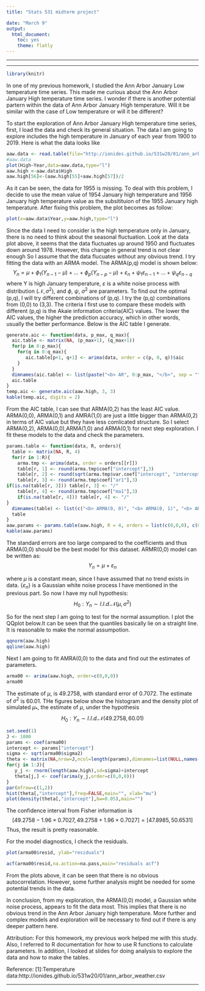 ```yaml
---
title: "Stats 531 midterm project"

date: "March 9"
output:
  html_document:
    toc: yes
    theme: flatly
---
```


\newcommand\prob{\mathbb{P}}
\newcommand\E{\mathbb{E}}
\newcommand\var{\mathrm{Var}}
\newcommand\cov{\mathrm{Cov}}

-----------


--------


```r
library(knitr)

```
In one of my previous homework, I studied the Ann Arbor January Low temperature time series. This made me curious about the Ann Arbor January High temperature time series. I wonder if there is another potential partern within the data of Ann Arbor January High temperature. Will it be similar with the case of Low temperature or will it be different?

To start the exploration of Ann Arbor January High temperature time series, first, I load the data and check its general situation. The data I am going to explore includes the high temperature in January of each year from 1900 to 2019. Here is what the data looks like
```r
aaw.data <- read.table(file="http://ionides.github.io/531w20/01/ann_arbor_weather.csv",header=TRUE)
#aaw.data
plot(High~Year,data=aaw.data,type="l")
aaw.high <-aaw.data$High
aaw.high[56]<-(aaw.high[55]+aaw.high[57])/2
```

As it can be seen, the data for 1955 is missing. To deal with this problem, I decide to use the mean value of 1954 January high temperature and 1956 January high temperature value as the subsitituion of the 1955 January high temperature. After fixing this problem, the plot becomes as follow:

```r

plot(x=aaw.data$Year,y=aaw.high,type="l")
```

Since the data I need to consider is the high temperature only in January, there is no need to think about the seasonal fluctuation. Look at the data plot above, it seems that the data fluctuates up around 1950 and fluctuates down around 1978. However, this change in general trend is not clear enough So I assume that the data flucuates without any obvious trend. 
I  try fitting the data with an ARMA model. The ARMA(p,q) model is shown below:
$$ Y_n =\mu+\phi_1(Y_{n-1}-\mu) + \dots + \phi_p(Y_{n-p}-\mu) + \varepsilon_n + \psi_1\varepsilon_{n-1} + \dots + \psi_q\varepsilon_{n-q}$$
where Y is high January temperature, $\varepsilon$ is a white noise process with distribution $(\mathcal{N},\sigma^2)$, and $\phi$, $\psi$, $\sigma^2$ are parameters. To find out the optimal (p,q), I will try different combinations of (p,q). I try the (p,q) combinations from (0,0) to (3,3). The criteria I first use to compare these models with different (p,q) is the Akaie information criteria(AIC) values. The lower the AIC values, the higher the prediction accuracy, which in other words, usually the better performance. Below is the AIC table I generate.
```r
generate.aic <- function(data, p_max, q_max){
  aic.table <- matrix(NA, (p_max+1), (q_max+1))
  for(p in 0:p_max){
    for(q in 0:q_max){
       aic.table[p+1, q+1] <- arima(data, order = c(p, 0, q))$aic
    }
  }
  dimnames(aic.table) <- list(paste("<b> AR", 0:p_max, "</b>", sep = ""), paste("MA", 0:q_max, sep = ""))
  aic.table
}
temp.aic <- generate.aic(aaw.high, 3, 3)
kable(temp.aic, digits = 2)

```

From the AIC table, I can see that ARMA(0,2) has the least AIC value. ARMA(0,0), ARMA(0,1) and AMRA(1,0) are just a little bigger than ARMA(0,2) in terms of AIC value but they have less comlicated structure. So I select ARMA(0,2), ARMA(0,0),ARMA(1,0) and ARMA(0,1) for next step exploration. I fit these models to the data and check the parameters.

```r
params.table <- function(data, R, orders){
  table <- matrix(NA, R, 4)
  for(r in 1:R){
    arma.tmp <- arima(data, order = orders[[r]])
    table[r, 1] <- round(arma.tmp$coef["intercept"],3)
    table[r, 2] <- round(sqrt(arma.tmp$var.coef["intercept", "intercept"]),3)
    table[r, 3] <- round(arma.tmp$coef["ar1"],3)
if(is.na(table[r, 3])) table[r, 3] <- "/"
    table[r, 4] <- round(arma.tmp$coef["ma1"],3)
    if(is.na(table[r, 4])) table[r, 4] <- "/"
}
  dimnames(table) <- list(c("<b> ARMA(0, 0)", "<b> ARMA(0, 1)", "<b> ARMA(1, 0)", "<b> ARMA(0, 2)"), c("Intercept", "Standard Error", "AR Coefficient", "MA Coefficient"))
  table
}
aaw.params <- params.table(aaw.high, R = 4, orders = list(c(0,0,0), c(0,0,1), c(1,0,0),c(0,0,2)))
kable(aaw.params)

```

The standard errors are too large compared to the coefficients and thus ARMA(0,0) should be the best model for this dataset. ARMR(0,0) model can be written as:
$$Y_n=\mu+\varepsilon_n$$

where $\mu$ is a constant mean, since I have assumed that no trend exists in data. $\{\varepsilon_n\}$ is a Gaussian white noise process I have mentioned in the previous part. So now I have my null hypothesis:
$$H_0:Y_n\sim I.I.d. \mathcal {N}(\mu,\sigma^2)$$

So for the next step I am going to test for the normal assumption. I plot the QQplot below.It can be seen that the quantiles basically lie on a straight line. It is reasonable to make the normal assumpotion.
```r
qqnorm(aaw.high)
qqline(aaw.high)
```

Next I am going to fit AMRA(0,0) to the data and find out the estimates of parameters.
```r
arma00 <- arima(aaw.high, order=c(0,0,0))
arma00
```

The estimate of $\mu$, is 49.2758, with standard error of 0.7072. The estimate of $\sigma^2$ is 60.01. THe figures below show the histogram and the density plot of simulated $\mu_*$, the estimate of $\mu$, under the hypothesis
$$H_0:Y_n\sim I.I.d. \mathcal {N}(49.2758,60.01)$$
```r
set.seed(1)
J <- 1000
params <- coef(arma00)
intercept <- params["intercept"]
sigma <- sqrt(arma00$sigma2)
theta <- matrix(NA,nrow=J,ncol=length(params),dimnames=list(NULL,names(params)))
for(j in 1:J){
   y_j <- rnorm(length(aaw.high),sd=sigma)+intercept
   theta[j,] <- coef(arima(y_j,order=c(0,0,0)))
}
par(mfrow=c(1,2))
hist(theta[,"intercept"],freq=FALSE,main="", xlab="mu") 
plot(density(theta[,"intercept"],bw=0.05),main="")
```

The confidence interval from Fisher information is
$$[49.2758-1.96\times0.7027,49.2758+1.96\times0.7027]=[47.8985,50.6531]$$
Thus, the result is pretty reasonable.

For the model diagnostics, I check the residuals.
```r
plot(arma00$resid, ylab="residuals")

```
```r
acf(arma00$resid,na.action=na.pass,main="residuals acf")

```

From the plots above, it can be seen that there is no obvious autocorrelation. However, some further analysis might be needed for some potential trends in the data.

In conclusion, from my exploration, the ARMA(0,0) model, a Gaussian white noise process, appears to fit the data most. This implies that there is no obvious trend in the Ann Arbor January high temperature. More further and complex models and exploration will be necessary to find out if there is any deeper pattern here.



Attribution: For this homework, my previous work helped me with this study. Also, I referred to R documentation for how to use R functions to calculate parameters. In addition, I looked at slides for doing analysis to explore the data and how to make the tables.

Reference: [1]:Temperature data:http://ionides.github.io/531w20/01/ann_arbor_weather.csv

-----------